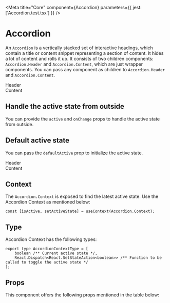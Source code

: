 
<Meta title="Core" component={Accordion} parameters={{ jest: ['Accordion.test.tsx'] }} />

# Accordion

An `Accordion` is a vertically stacked set of interactive headings, which contain a title or content snippet representing a section of content. It hides a lot of content and rolls it up.
It consists of two children components: `Accordion.Header` and `Accordion.Content`, which are just wrapper components. You can pass any component as children to `Accordion.Header` and `Accordion.Content`.

<Preview withToolbar>
    <Story name="Accordion">
        <Accordion>
            <Accordion.Header>
                <div style={{ backgroundColor: '#e6effd', padding: `1.8rem` }}>
                    <Text>Header</Text>
                </div>
            </Accordion.Header>
            <Accordion.Content>
                <div style={{ backgroundColor: '#ecfbf9', padding: `1.8rem` }}>
                    <Text>Content</Text>
                </div>
            </Accordion.Content>
        </Accordion>
    </Story>
</Preview>

## Handle the active state from outside

You can provide the `active` and `onChange` props to handle the active state from outside.

<Preview>
    <AccordionWithActiveStateFromOutside />
</Preview>

## Default active state

You can pass the `defaultActive` prop to initialize the active state.

<Preview withToolbar>
    <Accordion defaultActive={true}>
        <Accordion.Header>
            <div style={{ backgroundColor: '#e6effd', padding: `1.8rem` }}>
                <Text>Header</Text>
            </div>
        </Accordion.Header>
        <Accordion.Content>
            <div style={{ backgroundColor: '#ecfbf9', padding: `1.8rem` }}>
                <Text>Content</Text>
            </div>
        </Accordion.Content>
    </Accordion>
</Preview>


## Context

The `Accordion.Context` is exposed to find the latest active state. 
Use the Accordion Context as mentioned below:

```tsx
const [isActive, setActiveState] = useContext(Accordion.Context);
```

## Type 

Accordion Context has the following types:

```tsx
export type AccordionContextType = [
    boolean /** Current active state */,
    React.Dispatch<React.SetStateAction<boolean>> /** Function to be called to toggle the active state */
];
```

## Props

This component offers the following props mentioned in the table below:

<Props of={Accordion} />
